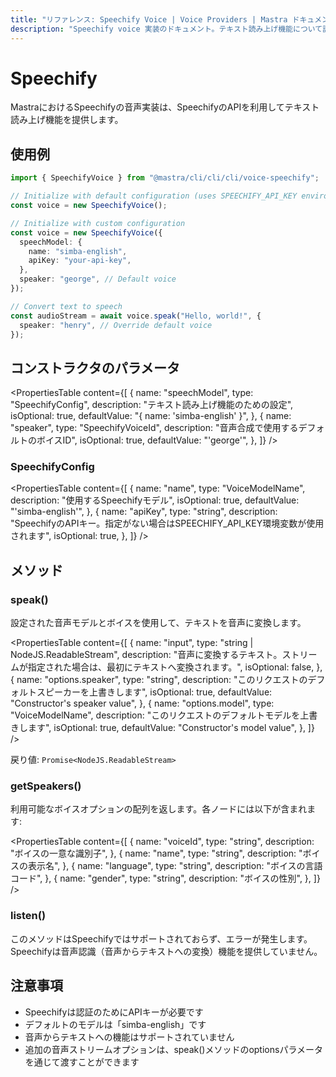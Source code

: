 ```yaml
---
title: "リファレンス: Speechify Voice | Voice Providers | Mastra ドキュメント"
description: "Speechify voice 実装のドキュメント。テキスト読み上げ機能について説明します。"
---
```


# Speechify

MastraにおけるSpeechifyの音声実装は、SpeechifyのAPIを利用してテキスト読み上げ機能を提供します。

## 使用例

```typescript
import { SpeechifyVoice } from "@mastra/cli/cli/cli/voice-speechify";

// Initialize with default configuration (uses SPEECHIFY_API_KEY environment variable)
const voice = new SpeechifyVoice();

// Initialize with custom configuration
const voice = new SpeechifyVoice({
  speechModel: {
    name: "simba-english",
    apiKey: "your-api-key",
  },
  speaker: "george", // Default voice
});

// Convert text to speech
const audioStream = await voice.speak("Hello, world!", {
  speaker: "henry", // Override default voice
});
```

## コンストラクタのパラメータ

<PropertiesTable
  content={[
    {
      name: "speechModel",
      type: "SpeechifyConfig",
      description: "テキスト読み上げ機能のための設定",
      isOptional: true,
      defaultValue: "{ name: 'simba-english' }",
    },
    {
      name: "speaker",
      type: "SpeechifyVoiceId",
      description: "音声合成で使用するデフォルトのボイスID",
      isOptional: true,
      defaultValue: "'george'",
    },
  ]}
/>

### SpeechifyConfig

<PropertiesTable
  content={[
    {
      name: "name",
      type: "VoiceModelName",
      description: "使用するSpeechifyモデル",
      isOptional: true,
      defaultValue: "'simba-english'",
    },
    {
      name: "apiKey",
      type: "string",
      description:
        "SpeechifyのAPIキー。指定がない場合はSPEECHIFY_API_KEY環境変数が使用されます",
      isOptional: true,
    },
  ]}
/>

## メソッド

### speak()

設定された音声モデルとボイスを使用して、テキストを音声に変換します。

<PropertiesTable
  content={[
    {
      name: "input",
      type: "string | NodeJS.ReadableStream",
      description:
        "音声に変換するテキスト。ストリームが指定された場合は、最初にテキストへ変換されます。",
      isOptional: false,
    },
    {
      name: "options.speaker",
      type: "string",
      description: "このリクエストのデフォルトスピーカーを上書きします",
      isOptional: true,
      defaultValue: "Constructor's speaker value",
    },
    {
      name: "options.model",
      type: "VoiceModelName",
      description: "このリクエストのデフォルトモデルを上書きします",
      isOptional: true,
      defaultValue: "Constructor's model value",
    },
  ]}
/>

戻り値: `Promise<NodeJS.ReadableStream>`

### getSpeakers()

利用可能なボイスオプションの配列を返します。各ノードには以下が含まれます:

<PropertiesTable
  content={[
    {
      name: "voiceId",
      type: "string",
      description: "ボイスの一意な識別子",
    },
    {
      name: "name",
      type: "string",
      description: "ボイスの表示名",
    },
    {
      name: "language",
      type: "string",
      description: "ボイスの言語コード",
    },
    {
      name: "gender",
      type: "string",
      description: "ボイスの性別",
    },
  ]}
/>

### listen()

このメソッドはSpeechifyではサポートされておらず、エラーが発生します。Speechifyは音声認識（音声からテキストへの変換）機能を提供していません。

## 注意事項

- Speechifyは認証のためにAPIキーが必要です
- デフォルトのモデルは「simba-english」です
- 音声からテキストへの機能はサポートされていません
- 追加の音声ストリームオプションは、speak()メソッドのoptionsパラメータを通じて渡すことができます
